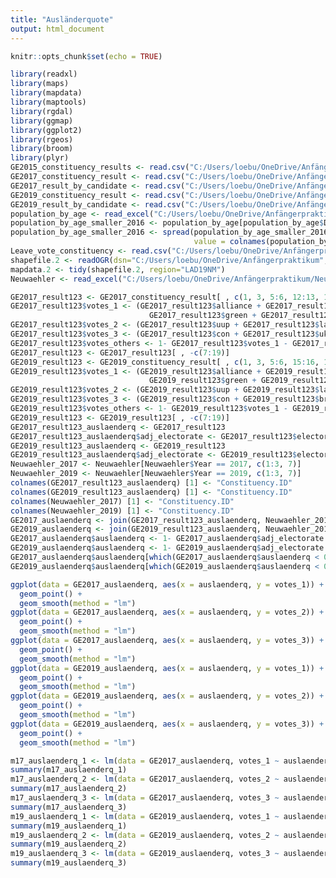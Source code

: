 ---
title: "Ausländerquote"
output: html_document
---

```{r setup, include=FALSE}
knitr::opts_chunk$set(echo = TRUE)
```

```{r Daten einlesen}
library(readxl)
library(maps)
library(mapdata)
library(maptools)
library(rgdal)
library(ggmap)
library(ggplot2)
library(rgeos)
library(broom)
library(plyr)
GE2015_constituency_results <- read.csv("C:/Users/loebu/OneDrive/Anfängerpraktikum/2015-UK-general-election-data-results - CSV/RESULTS FOR ANALYSIS.csv")
GE2017_constituency_result <- read.csv("C:/Users/loebu/OneDrive/Anfängerpraktikum/HoC-GE2017-constituency-results.csv")
GE2017_result_by_candidate <- read.csv("C:/Users/loebu/OneDrive/Anfängerpraktikum/HoC-GE2017-results-by-candidate.csv")
GE2019_constituency_result <- read.csv("C:/Users/loebu/OneDrive/Anfängerpraktikum/HoC-GE2019-results-by-constituency-csv.csv")
GE2019_result_by_candidate <- read.csv("C:/Users/loebu/OneDrive/Anfängerpraktikum/HoC-GE2019-results-by-candidate-csv.csv")
population_by_age <- read_excel("C:/Users/loebu/OneDrive/Anfängerpraktikum/population-by-age_anders_sortiert.xlsx")
population_by_age_smaller_2016 <- population_by_age[population_by_age$Date == 2016, c(1:9, 11)]
population_by_age_smaller_2016 <- spread(population_by_age_smaller_2016, key = colnames(population_by_age_smaller_2016) [1], 
                                         value = colnames(population_by_age_smaller_2016) [10])
Leave_vote_constituency <- read.csv("C:/Users/loebu/OneDrive/Anfängerpraktikum/Revised estimates of leave vote in Westminster constituencies - demog_based_estimates.csv")
shapefile.2 <- readOGR(dsn="C:/Users/loebu/OneDrive/Anfängerpraktikum", layer="Local_Authority_Districts__April_2019__UK_BUC_v2")
mapdata.2 <- tidy(shapefile.2, region="LAD19NM")
Neuwaehler <- read_excel("C:/Users/loebu/OneDrive/Anfängerpraktikum/Neuwähler.xlsx")
```

```{r Ausländerquote}
GE2017_result123 <- GE2017_constituency_result[ , c(1, 3, 5:6, 12:13, 16:28)]
GE2017_result123$votes_1 <- (GE2017_result123$alliance + GE2017_result123$sdlp + GE2017_result123$snp + GE2017_result123$ld + GE2017_result123$pc +
                               GE2017_result123$green + GE2017_result123$sf) / GE2017_result123$valid_votes
GE2017_result123$votes_2 <- (GE2017_result123$uup + GE2017_result123$lab + GE2017_result123$dup) / GE2017_result123$valid_votes
GE2017_result123$votes_3 <- (GE2017_result123$con + GE2017_result123$ukip) / GE2017_result123$valid_votes
GE2017_result123$votes_others <- 1- GE2017_result123$votes_1 - GE2017_result123$votes_2 - GE2017_result123$votes_3
GE2017_result123 <- GE2017_result123[ , -c(7:19)]
GE2019_result123 <- GE2019_constituency_result[ , c(1, 3, 5:6, 15:16, 19:31)]
GE2019_result123$votes_1 <- (GE2019_result123$alliance + GE2019_result123$sdlp + GE2019_result123$snp + GE2019_result123$ld + GE2019_result123$pc +
                               GE2019_result123$green + GE2019_result123$sf) / GE2019_result123$valid_votes
GE2019_result123$votes_2 <- (GE2019_result123$uup + GE2019_result123$lab + GE2019_result123$dup) / GE2019_result123$valid_votes
GE2019_result123$votes_3 <- (GE2019_result123$con + GE2019_result123$brexit) / GE2019_result123$valid_votes
GE2019_result123$votes_others <- 1- GE2019_result123$votes_1 - GE2019_result123$votes_2 - GE2019_result123$votes_3
GE2019_result123 <- GE2019_result123[ , -c(7:19)]
GE2017_result123_auslaenderq <- GE2017_result123
GE2017_result123_auslaenderq$adj_electorate <- GE2017_result123$electorate - (285000/sum(GE2017_result123$electorate))*GE2017_result123$electorate
GE2019_result123_auslaenderq <- GE2019_result123
GE2019_result123_auslaenderq$adj_electorate <- GE2019_result123$electorate - (233000/sum(GE2019_result123$electorate))*GE2019_result123$electorate
Neuwaehler_2017 <- Neuwaehler[Neuwaehler$Year == 2017, c(1:3, 7)]
Neuwaehler_2019 <- Neuwaehler[Neuwaehler$Year == 2019, c(1:3, 7)]
colnames(GE2017_result123_auslaenderq) [1] <- "Constituency.ID"
colnames(GE2019_result123_auslaenderq) [1] <- "Constituency.ID"
colnames(Neuwaehler_2017) [1] <- "Constituency.ID"
colnames(Neuwaehler_2019) [1] <- "Constituency.ID"
GE2017_auslaenderq <- join(GE2017_result123_auslaenderq, Neuwaehler_2017, by = "Constituency.ID")
GE2019_auslaenderq <- join(GE2019_result123_auslaenderq, Neuwaehler_2019, by = "Constituency.ID")
GE2017_auslaenderq$auslaenderq <- 1- GE2017_auslaenderq$adj_electorate / GE2017_auslaenderq$`Gesamtbevölkerung über 18`
GE2019_auslaenderq$auslaenderq <- 1- GE2019_auslaenderq$adj_electorate / GE2019_auslaenderq$`Gesamtbevölkerung über 18`
GE2017_auslaenderq$auslaenderq[which(GE2017_auslaenderq$auslaenderq < 0)] <- 0
GE2019_auslaenderq$auslaenderq[which(GE2019_auslaenderq$auslaenderq < 0)] <- 0
```

```{r Grafiken}
ggplot(data = GE2017_auslaenderq, aes(x = auslaenderq, y = votes_1)) +
  geom_point() +
  geom_smooth(method = "lm")
ggplot(data = GE2017_auslaenderq, aes(x = auslaenderq, y = votes_2)) +
  geom_point() +
  geom_smooth(method = "lm")
ggplot(data = GE2017_auslaenderq, aes(x = auslaenderq, y = votes_3)) +
  geom_point() +
  geom_smooth(method = "lm")
ggplot(data = GE2019_auslaenderq, aes(x = auslaenderq, y = votes_1)) +
  geom_point() +
  geom_smooth(method = "lm")
ggplot(data = GE2019_auslaenderq, aes(x = auslaenderq, y = votes_2)) +
  geom_point() +
  geom_smooth(method = "lm")
ggplot(data = GE2019_auslaenderq, aes(x = auslaenderq, y = votes_3)) +
  geom_point() +
  geom_smooth(method = "lm")
```

```{r Lineare Modelle}
m17_auslaenderq_1 <- lm(data = GE2017_auslaenderq, votes_1 ~ auslaenderq)
summary(m17_auslaenderq_1)
m17_auslaenderq_2 <- lm(data = GE2017_auslaenderq, votes_2 ~ auslaenderq)
summary(m17_auslaenderq_2)
m17_auslaenderq_3 <- lm(data = GE2017_auslaenderq, votes_3 ~ auslaenderq)
summary(m17_auslaenderq_3)
m19_auslaenderq_1 <- lm(data = GE2019_auslaenderq, votes_1 ~ auslaenderq)
summary(m19_auslaenderq_1)
m19_auslaenderq_2 <- lm(data = GE2019_auslaenderq, votes_2 ~ auslaenderq)
summary(m19_auslaenderq_2)
m19_auslaenderq_3 <- lm(data = GE2019_auslaenderq, votes_3 ~ auslaenderq)
summary(m19_auslaenderq_3)
```
